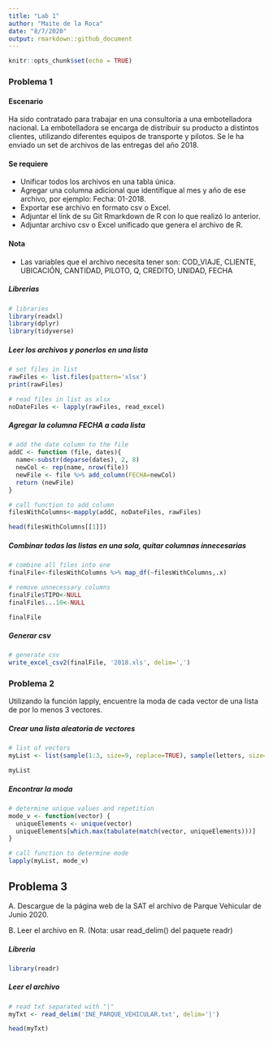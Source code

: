 ```yaml
---
title: "Lab 1"
author: "Maite de la Roca"
date: "8/7/2020"
output: rmarkdown::github_document
---
```


```r
knitr::opts_chunk$set(echo = TRUE)
```

### Problema 1

#### Escenario
Ha sido contratado para trabajar en una consultoría a una embotelladora nacional. La
embotelladora se encarga de distribuir su producto a distintos clientes, utilizando diferentes
equipos de transporte y pilotos.
Se le ha enviado un set de archivos de las entregas del año 2018.

#### Se requiere
* Unificar todos los archivos en una tabla única.
* Agregar una columna adicional que identifique al mes y año de ese archivo, por
ejemplo: Fecha: 01-2018.
* Exportar ese archivo en formato csv o Excel.
* Adjuntar el link de su Git Rmarkdown de R con lo que realizó lo anterior.
* Adjuntar archivo csv o Excel unificado que genera el archivo de R.

#### Nota
* Las variables que el archivo necesita tener son: COD_VIAJE, CLIENTE, UBICACIÓN,
CANTIDAD, PILOTO, Q, CREDITO, UNIDAD, FECHA

##### Librerias
```r
# libraries
library(readxl)
library(dplyr)
library(tidyverse)
```

##### Leer los archivos y ponerlos en una lista
```r
# set files in list
rawFiles <- list.files(pattern='xlsx')
print(rawFiles)
```
```r
# read files in list as xlsx
noDateFiles <- lapply(rawFiles, read_excel)
```

##### Agregar la columna FECHA a cada lista
```r
# add the date column to the file
addC <- function (file, dates){
  name<-substr(deparse(dates), 2, 8)
  newCol <- rep(name, nrow(file))
  newFile <- file %>% add_column(FECHA=newCol)
  return (newFile)
}

# call function to add column
filesWithColumns<-mapply(addC, noDateFiles, rawFiles)

head(filesWithColumns[[1]])
```

##### Combinar todas las listas en una sola, quitar columnas innecesarias
```r
# combine all files into one
finalFile<-filesWithColumns %>% map_df(~filesWithColumns,.x)

# remove unnecessary columns
finalFile$TIPO<-NULL
finalFile$...10<-NULL

finalFile
```

##### Generar csv
```r
# generate csv
write_excel_csv2(finalFile, '2018.xls', delim=',')
```


### Problema 2

Utilizando la función lapply, encuentre la moda de cada vector de una lista de por lo menos 3
vectores.

##### Crear una lista aleatoria de vectores
```r
# list of vectors
myList <- list(sample(1:3, size=9, replace=TRUE), sample(letters, size=9, replace=TRUE), sample(1:3, size=9, replace=TRUE))

myList
```

##### Encontrar la moda
```r
# determine unique values and repetition
mode_v <- function(vector) {
  uniqueElements <- unique(vector)
  uniqueElements[which.max(tabulate(match(vector, uniqueElements)))]
}

# call function to determine mode
lapply(myList, mode_v)
```


## Problema 3

A. Descargue de la página web de la SAT el archivo de Parque Vehicular de Junio 2020.

B. Leer el archivo en R. (Nota: usar read_delim() del paquete readr)

##### Libreria
```r
library(readr)
```

##### Leer el archivo
```r
# read txt separated with "|"
myTxt <- read_delim('INE_PARQUE_VEHICULAR.txt', delim='|')
```
```r
head(myTxt)
```